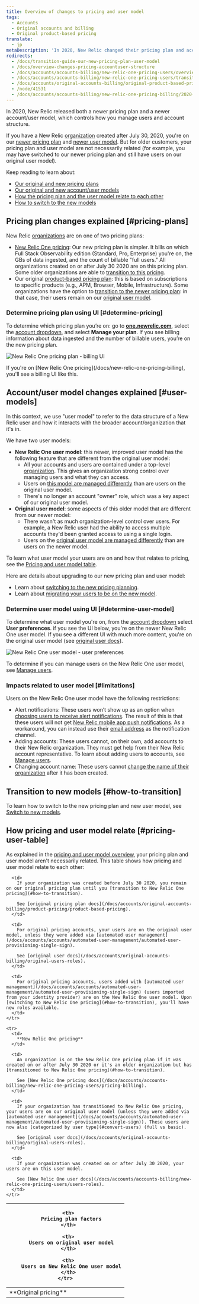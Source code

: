 ```yaml
---
title: Overview of changes to pricing and user model
tags:
  - Accounts
  - Original accounts and billing
  - Original product-based pricing
translate:
  - jp
metaDescription: 'In 2020, New Relic changed their pricing plan and account/user model. This is an explanation of those changes.'
redirects:
  - /docs/transition-guide-our-new-pricing-plan-user-model
  - /docs/overview-changes-pricing-accountuser-structure
  - /docs/accounts/accounts-billing/new-relic-one-pricing-users/overview-changes-pricing-accountuser-structure
  - /docs/accounts/accounts-billing/new-relic-one-pricing-users/transition-guide-new-pricing-plan
  - /docs/accounts/original-accounts-billing/original-product-based-pricing/transition-guide-new-pricing-user-changes
  - /node/41531
  - /docs/accounts/accounts-billing/new-relic-one-pricing-billing/2020-changes-pricing-user-model
---
```


In 2020, New Relic released both a newer pricing plan and a newer account/user model, which controls how you manage users and account structure.

If you have a New Relic [organization](/docs/accounts/accounts-billing/new-relic-one-pricing-users/new-relic-account-structure) created after July 30, 2020, you're on our [newer pricing plan](/docs/accounts/accounts-billing/new-relic-one-pricing-billing/new-relic-one-pricing-billing) and [newer user model](/docs/accounts/accounts-billing/new-relic-one-user-management/new-relic-one-user-model-understand-user-structure). But for older customers, your pricing plan and user model are not necessarily related (for example, you may have switched to our newer pricing plan and still have users on our original user model). 

Keep reading to learn about:

* [Our original and new pricing plans](#pricing-plans)
* [Our original and new account/user models](#user-models)
* [How the pricing plan and the user model relate to each other](#pricing-user-table)
* [How to switch to the new models](#how-to-transition)

## Pricing plan changes explained [#pricing-plans]

New Relic [organizations](/docs/accounts/accounts-billing/new-relic-one-pricing-users/new-relic-account-structure) are on one of two pricing plans:

* [New Relic One pricing](/docs/new-relic-one-pricing-billing): Our new pricing plan is simpler. It bills on which Full Stack Observability edition (Standard, Pro, Enterprise) you're on, the GBs of data ingested, and the count of billable "full users." All organizations created on or after July 30 2020 are on this pricing plan. Some older organizations are able to [transition to this pricing](#how-to-transition).
* Our original [product-based pricing plan](/docs/accounts/original-accounts-billing/product-pricing/product-based-pricing): this is based on subscriptions to specific products (e.g., APM, Browser, Mobile, Infrastructure). Some organizations have the option to [transition to the newer pricing plan](#how-to-transition): in that case, their users remain on our [original user model](#user-models).

### Determine pricing plan using UI [#determine-pricing]

To determine which pricing plan you’re on: go to [**one.newrelic.com**](http://one.newrelic.com), select the [account dropdown](/docs/using-new-relic/welcome-new-relic/get-started/glossary#account-dropdown), and select **Manage your plan**. If you see billing information about data ingested and the number of billable users, you’re on the new pricing plan.

![New Relic One pricing plan - billing UI](./images/new-relic-one-pricing-plan-billing-ui.png "new-relic-one-pricing-plan-billing-ui.png")

<figcaption>
  If you're on [New Relic One pricing](/docs/new-relic-one-pricing-billing), you'll see a billing UI like this.
</figcaption>

## Account/user model changes explained [#user-models]

In this context, we use "user model" to refer to the data structure of a New Relic user and how it interacts with the broader account/organization that it's in.

We have two user models:

* **New Relic One user model**: this newer, improved user model has the following feature that are different from the original user model:
  * All your accounts and users are contained under a top-level [organization](/docs/new-relic-account-structure). This gives an organization strong control over managing users and what they can access.
  * Users on [this model are managed differently](/docs/accounts/accounts-billing/new-relic-one-user-management/introduction-managing-users) than are users on the original user model.
  * There's no longer an account "owner" role, which was a key aspect of our original user model.
* **Original user model**: some aspects of this older model that are different from our newer model:
  * There wasn't as much organization-level control over users. For example, a New Relic user had the ability to access multiple accounts they'd been granted access to using a single login.
  * Users on the [original user model are managed differently](/docs/accounts/original-accounts-billing/original-users-roles/users-roles-original-user-model) than are users on the newer model.

To learn what user model your users are on and how that relates to pricing, see the [Pricing and user model table](#pricing-user-table).

Here are details about upgrading to our new pricing plan and user model: 

* Learn about [switching to the new pricing planning](#how-to-transition).
* Learn about [migrating your users to be on the new model](#migrate-users).

### Determine user model using UI [#determine-user-model]

To determine what user model you're on, from the [account dropdown](/docs/using-new-relic/welcome-new-relic/get-started/glossary#account-dropdown) select **User preferences**. if you see the UI below, you're on the newer New Relic One user model. If you see a different UI with much more content, you're on the original user model (see [original user docs](/docs/accounts/original-accounts-billing/original-users-roles)).

![New Relic One user model - user preferences](./images/new-relic-one-user-model-user-preferences.png "new-relic-user-preferences-new-user-model.png")

To determine if you can manage users on the New Relic One user model, see [Manage users](/docs/accounts/accounts-billing/new-relic-one-pricing-users/add-manage-users-groups-roles#where).

### Impacts related to user model [#limitations]

Users on the New Relic One user model have the following restrictions:

* Alert notifications: These users won’t show up as an option when [choosing users to receive alert notifications](/docs/alerts-applied-intelligence/new-relic-alerts/alert-notifications/notification-channels-control-where-send-alerts/#user). The result of this is that these users will not get [New Relic mobile app push notifications](/docs/mobile-apps/new-relic-mobile-apps/authentication-alerts/alerting-new-relic-mobile-apps/). As a workaround, you can instead use their [email address](/docs/alerts-applied-intelligence/new-relic-alerts/alert-notifications/notification-channels-control-where-send-alerts/#email) as the notification channel.
* Adding accounts: These users cannot, on their own, add accounts to their New Relic organization. They must get help from their New Relic account representative. To learn about adding users to accounts, see [Manage users](/docs/accounts/accounts-billing/new-relic-one-user-management/add-manage-users-groups-roles/#understand-concepts).
* Changing account name: These users cannot [change the name of their organization](/docs/accounts/accounts/account-maintenance/change-your-new-relic-account-name/) after it has been created. 


## Transition to new models [#how-to-transition]

To learn how to switch to the new pricing plan and new user model, see [Switch to new models](/docs/accounts/original-accounts-billing/original-product-based-pricing/switch-new-models).

## How pricing and user model relate [#pricing-user-table]

As explained in the [pricing and user model overview](#how-pricing-users-relate), your pricing plan and user model aren't necessarily related. This table shows how pricing and user model relate to each other:

<table>
  <thead>
    <tr>
      <th style={{ width: "150px" }}/>

      <th>
        Pricing plan factors
      </th>

      <th>
        Users on original user model
      </th>

      <th>
        Users on New Relic One user model
      </th>
    </tr>
  </thead>

  <tbody>
    <tr>
      <td>
        **Original pricing**
      </td>

      <td>
        If your organization was created before July 30 2020, you remain on our original pricing plan until you [transition to New Relic One pricing](#how-to-transition).

        See [original pricing plan docs](/docs/accounts/original-accounts-billing/product-pricing/product-based-pricing).
      </td>

      <td>
        For original pricing accounts, your users are on the original user model, unless they were added via [automated user management](/docs/accounts/accounts/automated-user-management/automated-user-provisioning-single-sign).

        See [original user docs](/docs/accounts/original-accounts-billing/original-users-roles).
      </td>

      <td>
        For original pricing accounts, users added with [automated user management](/docs/accounts/accounts/automated-user-management/automated-user-provisioning-single-sign) (users imported from your identity provider) are on the New Relic One user model. Upon [switching to New Relic One pricing](#how-to-transition), you'll have new roles available.
      </td>
    </tr>

    <tr>
      <td>
        **New Relic One pricing**
      </td>

      <td>
        An organization is on the New Relic One pricing plan if it was created on or after July 30 2020 or it's an older organization but has [transitioned to New Relic One pricing](#how-to-transition).

        See [New Relic One pricing docs](/docs/accounts/accounts-billing/new-relic-one-pricing-users/pricing-billing).
      </td>

      <td>
        If your organization has transitioned to New Relic One pricing, your users are on our original user model (unless they were added via [automated user management](/docs/accounts/accounts/automated-user-management/automated-user-provisioning-single-sign)). These users are now also [categorized by user type](#convert-users) (full vs basic).

        See [original user docs](/docs/accounts/original-accounts-billing/original-users-roles).
      </td>

      <td>
        If your organization was created on or after July 30 2020, your users are on this user model.

        See [New Relic One user docs](/docs/accounts/accounts-billing/new-relic-one-pricing-users/users-roles).
      </td>
    </tr>
  </tbody>
</table>
